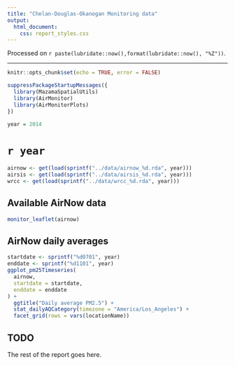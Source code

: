 ```yaml
---
title: "Chelan-Douglas-Okanogan Monitoring data"
output:
  html_document: 
    css: report_styles.css
---
```


Processed on `r paste(lubridate::now(),format(lubridate::now(), "%Z"))`.

----


```r
knitr::opts_chunk$set(echo = TRUE, error = FALSE)

suppressPackageStartupMessages({
  library(MazamaSpatialUtils)
  library(AirMonitor)
  library(AirMonitorPlots)
})

year = 2014
```

# `r year`

```r
airnow <- get(load(sprintf("../data/airnow_%d.rda", year)))
airsis <- get(load(sprintf("../data/airsis_%d.rda", year)))
wrcc <- get(load(sprintf("../data/wrcc_%d.rda", year)))
```

## Available AirNow data

```r
monitor_leaflet(airnow)
```

## AirNow daily averages

```r
startdate <- sprintf("%d0701", year)
enddate <- sprintf("%d1101", year)
ggplot_pm25Timeseries(
  airnow,
  startdate = startdate,
  enddate = enddate
) +
  ggtitle("Daily average PM2.5") +
  stat_dailyAQCategory(timezone = "America/Los_Angeles") + 
  facet_grid(rows = vars(locationName))
```


## TODO

The rest of the report goes here.

